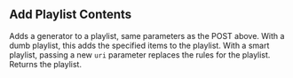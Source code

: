 ## Add Playlist Contents

Adds a generator to a playlist, same parameters as the POST above. With a dumb playlist, this adds the specified items to the playlist. 
With a smart playlist, passing a new `uri` parameter replaces the rules for the playlist. Returns the playlist.
